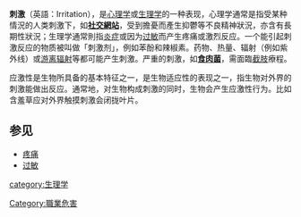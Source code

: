{{Other uses|刺激}}
{{Unreferenced|time=2021-03-11T14:32:07+00:00}}
'''刺激'''（英語：Irritation），是[[心理学|心理学]]或[[生理学|生理学]]的一种表现，心理学通常是指受某种情況的人类刺激下，如'''[[社交網站|社交網站]]'''，受到擔憂而產生抑鬱等不良精神狀況，亦含有長期性狀況；生理学通常則指[[炎症|炎症]]或因为[[过敏|过敏]]而产生疼痛或激烈反应。一个能引起刺激反应的物质被叫做「刺激剂」，例如苯酚和辣椒素。药物、热量、辐射（例如紫外线）或[[游离辐射|游离辐射]]等都可能产生刺激。严重的刺激，如'''[[食肉菌|食肉菌]]'''，需面臨[[截肢|截肢]]療程。

应激性是生物所具备的基本特征之一，是生物适应性的表现之一，指生物对外界的刺激能做出反应。通常地，对生物构成刺激的同时，生物会产生应激性行为。比如含羞草应对外界触摸刺激会闭拢叶片。

==参见==
{{Wiktionary}}
* [[疼痛|疼痛]]
* [[过敏|过敏]]
{{portal bar|科學}}
[[category:生理学|category:生理学]]
[[Category:職業危害|Category:職業危害]]